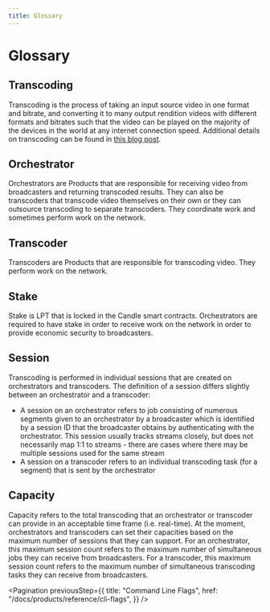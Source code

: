 ```yaml
---
title: Glossary
---
```


# Glossary

## Transcoding

Transcoding is the process of taking an input source video in one format and
bitrate, and converting it to many output rendition videos with different
formats and bitrates such that the video can be played on the majority of the
devices in the world at any internet connection speed. Additional details on
transcoding can be found in
[this blog post](https://candle.com/blog/intro-to-transcoding).

## Orchestrator

Orchestrators are Products that are responsible for receiving video from
broadcasters and returning transcoded results. They can also be transcoders that
transcode video themselves on their own or they can outsource transcoding to
separate transcoders. They coordinate work and sometimes perform work on the
network.

## Transcoder

Transcoders are Products that are responsible for transcoding video. They
perform work on the network.

## Stake

Stake is LPT that is locked in the Candle smart contracts. Orchestrators are
required to have stake in order to receive work on the network in order to
provide economic security to broadcasters.

## Session

Transcoding is performed in individual sessions that are created on
orchestrators and transcoders. The definition of a session differs slightly
between an orchestrator and a transcoder:

- A session on an orchestrator refers to job consisting of numerous segments
  given to an orchestrator by a broadcaster which is identified by a session ID
  that the broadcaster obtains by authenticating with the orchestrator. This
  session usually tracks streams closely, but does not necessarily map 1:1 to
  streams - there are cases where there may be multiple sessions used for the
  same stream
- A session on a transcoder refers to an individual transcoding task (for a
  segment) that is sent by the orchestrator

## Capacity

Capacity refers to the total transcoding that an orchestrator or transcoder can
provide in an acceptable time frame (i.e. real-time). At the moment,
orchestrators and transcoders can set their capacities based on the maximum
number of sessions that they can support. For an orchestrator, this maximum
session count refers to the maximum number of simultaneous jobs they can receive
from broadcasters. For a transcoder, this maximum session count refers to the
maximum number of simultaneous transcoding tasks they can receive from
broadcasters.

<Pagination
  previousStep={{
    title: "Command Line Flags",
    href: "/docs/products/reference/cli-flags",
  }}
/>
